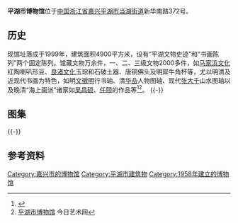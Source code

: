 {{Infobox Museum
 |name          = 平湖市博物馆
 |image         = Pinghu Museum 01 2014-06.JPG
 |imagesize     = 260px
 |caption       = 
 |map_type      = 
 |map_caption   = 
 |latitude      = 
 |longitude     = 
 |established   = 1958年
 |dissolved     = 
 |location      = [[浙江省|浙江省]][[嘉兴市|嘉兴市]][[平湖市|平湖市]] 
 |type          = 地志性综合博物馆
 |visitors      = 
 |director      = 
 |curator       = 
 |publictransit = 
 |website       = http://www.phbwg.com/main.asp
}}

'''平湖市博物馆'''位于[[中国|中国]][[浙江省|浙江省]][[嘉兴|嘉兴]][[平湖市|平湖市]][[当湖街道|当湖街道]]新华南路372号。

==历史==
现馆址落成于1999年，建筑面积4900平方米，设有“平湖文物史迹”和“书画陈列”两个固定陈列。馆藏文物万余件，一、二、三级文物2000多件，如[[马家浜文化|马家浜文化]]红陶喇叭形豆、[[良渚文化|良渚文化]]玉琮和石破土器、唐铜佛头及明犀牛角杯等，尤以明清及近现代书画为特色，如明[[文徵明|文徵明]]行书轴、清[[华喦|华喦]]人物图轴、现代[[张大千|张大千]]山水图轴以及晚清“海上画派”诸家如[[吴昌硕|吴昌硕]]、[[任颐|任颐]]的作品等<ref>{{cite web|url=http://www.phbwg.com/News_View.asp?NewsID=292|title=《馆情概况》|accessdate=2014-06-08|work=|publisher=平湖市博物馆|deadurl=yes|archiveurl=https://web.archive.org/web/20160304131110/http://www.phbwg.com/News_View.asp?NewsID=292|archivedate=2016年3月4日|df=}}</ref><ref>[http://www.artnow.com.cn/CommonPage/ArtOrgDetail.aspx?ChannelID=478&OrganizationId=566 平湖市博物馆] {{Wayback|url=http://www.artnow.com.cn/CommonPage/ArtOrgDetail.aspx?ChannelID=478&OrganizationId=566 |date=20121004192652 }}今日艺术网</ref>。
{{-}}
==图集==
{{multiple image
| align  = left
| image1 = Jade Articles Collected in Pinghu Museum 01 2014-06.JPG
| width1 = 240
| caption1 = 明代玉墨床
| image2 = Jade Articles Collected in Pinghu Museum 02 2014-06.JPG
| width2 = 240
| caption2 = 明代白玉藕片
| image3 = Jade Articles Collected in Pinghu Museum 03 2014-06.JPG
| width3 = 240
| caption3 = 明代白玉绞丝镯
| image4 = Jade Articles Collected in Pinghu Museum 04 2014-06.JPG
| width4 = 240
| caption4 = 清代兵器形玉佩件
}}
{{-}}

==参考资料==
{{reflist}}

{{Commons category|Pinghu Museum}}
[[Category:嘉兴市的博物馆|Category:嘉兴市的博物馆]]
[[Category:平湖市建筑物|Category:平湖市建筑物]]
[[Category:1958年建立的博物馆|Category:1958年建立的博物馆]]